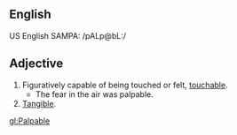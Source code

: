 ==English==

US English SAMPA: /pALp@bL:/

==Adjective==
#Figuratively capable of being touched or felt, [[touchable]].
#*The fear in the air was palpable.
#[[Tangible]].

[[gl:Palpable]]